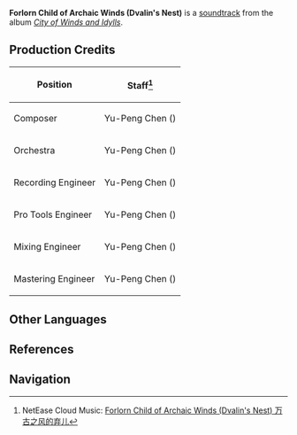 {{Soundtrack Infobox
|title          = Forsaken Child of Archaic Winds
|image          = City of Winds and Idylls.png
|album          = City of Winds and Idylls
|disc           = 2
|number         = 47
|featured       =
|featured2      =
|featured3      =
|featured_disc  =
|featured_disc2 =
|featured_disc3 =
|youtube_id     = aeEkatw2Heg
|youtube_time   = 1596
|spotify_id     = 6REsVKMH9soTrHClwGdSlC
|played_in      = Stormterror's Lair
|during         = [[Stormterror's Lair]]
|domain         =
|previous       = Journey of Hope (Genshin Impact Main Theme Var.)
|next           = Forsaken Child of Ancient Times (Dvalin's Nest)
}}
'''Forlorn Child of Archaic Winds (Dvalin's Nest)''' is a [[soundtrack]] from the album ''[[City of Winds and Idylls]]''.

==Production Credits==
{| class="wikitable" style="text-align:left; height:0.5em"
! Position
! Staff<ref>NetEase Cloud Music: [https://music.163.com/#/song?id=1481392469 Forlorn Child of Archaic Winds (Dvalin's Nest) 万古之风的弃儿]</ref>
|-
! Composer
| Yu-Peng Chen ({{Lang|zh=陈致逸|mini=1}})
|-
! Orchestra
| Yu-Peng Chen ({{Lang|zh=陈致逸|mini=1}})
|-
! Recording Engineer
| Yu-Peng Chen ({{Lang|zh=陈致逸|mini=1}})
|-
! Pro Tools Engineer
| Yu-Peng Chen ({{Lang|zh=陈致逸|mini=1}})
|-
! Mixing Engineer
| Yu-Peng Chen ({{Lang|zh=陈致逸|mini=1}})
|-
! Mastering Engineer
| Yu-Peng Chen ({{Lang|zh=陈致逸|mini=1}})
|}

==Other Languages==
{{Other Languages|default_hidden = 1
|en      = Forlorn Child of Archaic Winds (Dvalin's Nest)
|zhs     = 万古之风的弃儿
|zhs_rm  = Wàn'gǔ zhī Fēng de Qì'ér
|zht     = 萬古之風的棄兒
|zht_rm  = Wàn'gǔ zhī Fēng de Qì'ér
|ja      = 万古の風の捨子
|ja_rm   = Banko no Kaze no Sutego
}}

==References==
{{Reflist}}

==Navigation==
{{Soundtrack Navbox|City of Winds and Idylls}}